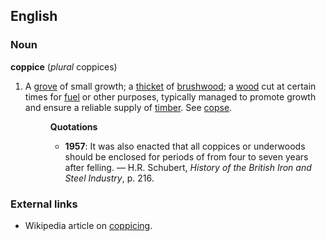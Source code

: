 ==English==
===Noun===
'''coppice''' (''plural'' coppices)
#A [[grove]] of small growth; a [[thicket]] of [[brushwood]]; a [[wood]] cut at certain times for [[fuel]] or other purposes, typically managed to promote growth and ensure a reliable supply of [[timber]]. See [[copse]].
#:'''Quotations'''
#:*'''1957''': It was also enacted that all coppices or underwoods should be enclosed for periods of from four to seven years after felling. &mdash; H.R. Schubert, ''History of the British Iron and Steel Industry'', p. 216.
===External links===
* Wikipedia article on [[w:coppicing|coppicing]].